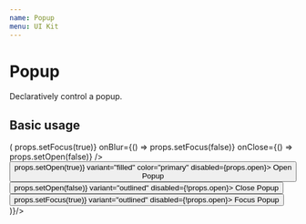 ```yaml
---
name: Popup
menu: UI Kit
---
```



# Popup

Declaratively control a popup.

## Basic usage

<Playground>
  <Container
  state={{ open: false, focus: false }}
  render={props => (
    <Flex itemGutter>
      <Popup
        href={"/static/js/src-core-client-ui-components-popup-popup.js"}
        title="Coral Project"
        features="menubar=0,resizable=0,width=500,height=550,top=200,left=500"
        open={props.open}
        focus={props.focus}
        onFocus={() => props.setFocus(true)}
        onBlur={() => props.setFocus(false)}
        onClose={() => props.setOpen(false)}
      />
      <Button onClick={() => props.setOpen(true)} variant="filled" color="primary" disabled={props.open}>
        Open Popup
      </Button>
      <Button onClick={() => props.setOpen(false)} variant="outlined" disabled={!props.open}>
        Close Popup
      </Button>
      <Button onClick={() => props.setFocus(true)} variant="outlined" disabled={!props.open}>
        Focus Popup
      </Button>
   </Flex>
  )}/>
</Playground>
